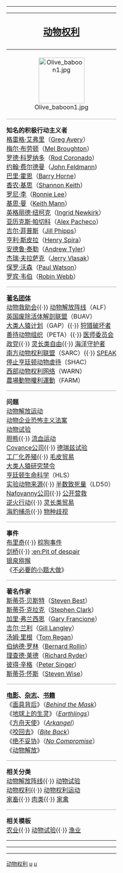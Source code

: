 {| class="infobox" cellpadding="0" cellspacing="0" style= "clear:right; float:right; margin:0px 0px 15px 15px;"
|style="padding:0px;"|
{| style="background:transparent; text-align:center; margin:0.5em; margin-bottom:0em; font-size:11px;" cellpadding="0" cellspacing="0"
|-
!style="font-size:150%;"| [[动物权利]]
|-
|style="padding-top:5px; padding-bottom:5px;"| <center>[[Image:Olive baboon1.jpg|120px]]</center>
|-
|style="padding:0px; border-top:solid 1px #aaaaaa;"|
'''知名的积极行动主义者'''<br/>
[[格雷格·艾弗里]]（[[:en:Greg Avery|Greg Avery]]）<br/>
[[梅尔·布劳顿]]（[[:en:Mel Broughton|Mel Broughton]]）<br/>
[[罗德·科罗纳多]]（[[:en:Rod Coronado|Rod Coronado]]）<br/>
[[约翰·费尔德曼]]（[[:en:John Feldmann|John Feldmann]])<br/>
[[巴里·霍恩]]（[[:en:Barry Horne|Barry Horne]]）<br/>
[[香农·基思]]（[[:en:Shannon Keith|Shannon Keith]]）<br/>
[[罗尼·李]]（[[:en:Ronnie Lee|Ronnie Lee]]）<br/>
[[基思·曼]]（[[:en:Keith Mann|Keith Mann]]）<br/>
[[英格丽德·纽柯克]]（[[:en:Ingrid Newkirk|Ingrid Newkirk]]）<br/>
[[亚历克斯·帕切科]]（[[:en:Alex Pacheco|Alex Pacheco]]）<br/>
[[吉尔·菲普斯]]（[[:en:Jill Phipps|Jill Phipps]]）<br/>
[[亨利·斯皮拉]]（[[:en:Henry Spira|Henry Spira]]）<br/>
[[安德鲁·泰勒]]（[[:en:Andrew Tyler|Andrew Tyler]]）<br/>
[[杰瑞·夫拉萨克]]（[[:en:Jerry Vlasak|Jerry Vlasak]]）<br/>
[[保罗·沃森]]（[[:en:Paul Watson|Paul Watson]]）<br/>
[[罗宾·韦伯]]（[[:en:Robin Webb|Robin Webb]]）</br>
|-
|style="padding:0px; border-top:solid 1px #aaaaaa;"|
'''[[动物权利组织名录|著名团体]]'''<br/>
[[动物救助会]]{{·}} [[动物解放阵线]]（ALF）<br/>
[[英国废除活体解剖联盟]]（BUAV）<br/>
[[大类人猿计划]]（GAP）{{·}} [[狩猎破坏者联合会|狩猎破坏者]]<br/>
[[善待动物组织]]（PETA）{{·}} [[负责医学医师委员会|医师委员会]]<br/>
[[动物福利政党名录|政党]]{{·}} [[灵长类自由计划|灵长类自由]]{{·}} [[海洋守护者协会|海洋守护者]]<br/>
[[南方动物权利联盟]]（SARC）{{·}}  [[SPEAK运动|SPEAK]] <br/>
[[停止亨廷顿动物虐待]]（SHAC）<br/>
[[西部动物权利网络]]（WARN） <br/>
[[農場動物權利運動]]（FARM）
|-
|style="padding:0px; border-top:solid 1px #aaaaaa;"|
'''问题'''<br/>
[[动物解放运动]]<br/>
[[动物企业恐怖主义法案]]<br/>
[[动物试验]]<br/>
[[胆熊]]{{·}} [[流血运动]]<br/>
[[Covance公司]]{{·}} [[德瑞兹试验]]<br/>
[[工厂化养殖]]{{·}} [[毛皮贸易]]<br/>
[[大类人猿研究禁令]]<br/>
[[亨廷顿生命科学]]（HLS）<br/>
[[实验动物来源]]{{·}} [[半数致死量]]（LD50）<br/>
[[Nafovanny公司]]{{·}} [[公开营救]]<br/>
[[逆火行动 (FBI)|逆火行动]]{{·}} [[国际灵长类贸易|灵长类贸易]]<br/>
[[海豹捕杀]]{{·}} [[物种歧视]]<br/>
|-
|style="padding:0px; border-top:solid 1px #aaaaaa;"|
'''事件'''<br/>
[[布里奇 (猴)|布里奇]]{{·}} [[棕狗事件]]<br/>
[[剑桥大学灵长类动物实验|剑桥]]{{·}} [[:en:Pit of despair]]<br/>
[[银泉猕猴]]<br/>
《[[不必要的小题大做]]》
|-
|style="padding:0px; border-top:solid 1px #aaaaaa;"|
'''著名作家'''<br/>
[[斯蒂芬·贝斯特]]（[[:en:Steven Best|Steven Best]]）<br/>
[[斯蒂芬·理查德·莱斯特·克拉克|斯蒂芬·克拉克]]（[[:en:Stephen R.L. Clark|Stephen Clark]]）<br/>
[[加里·弗兰西恩]]（[[:en:Gary Francione|Gary Francione]]）<br/>
[[吉尔·兰利]]（[[:en:Gill Langley|Gill Langley]]）<br/>
[[汤姆·里根]]（[[:en:Tom Regan|Tom Regan]]）<br/>
[[伯纳德·罗林]]（[[:en:Bernard Rollin|Bernard Rollin]]）<br/>
[[理查德·D·莱德|理查德·莱德]]（[[:en:Richard D. Ryder|Richard Ryder]]）<br/>
[[彼得·辛格]]（[[:en:Peter Singer|Peter Singer]]）<br/>
[[斯蒂芬·M·怀斯|斯蒂芬·怀斯]]（[[:en:Steven M. Wise|Steven Wise]]）<br/>
|-
|style="padding:0px; border-top:solid 1px #aaaaaa;"|
'''[[:Category:关于动物权利的电影|电影]]、[[:Category:关于动物权利的杂志|杂志]]、[[:Category:关于动物权利的书|书籍]]'''<br/>
《[[面具背后]]》（''[[:en:Behind the Mask (2006 documentary film)|Behind the Mask]]''）<br/>
《[[地球上的生灵]]》（''[[:en:Earthlings (documentary)|Earthlings]]''）<br/>
《[[方舟天使]]》（''[[:en:Arkangel (magazine)|Arkangel]]''）<br/>
《[[咬回去]]》（''[[:en:Bite Back|Bite Back]]''）<br/>
《[[绝不妥协]]》（''[[:en:No Compromise (magazine)|No Compromise]]''）<br/>
《[[动物解放 (书)|动物解放]]》
|-
|style="padding:0px; border-top:solid 1px #aaaaaa;"|
'''相关分类'''<br/>
[[:Category:动物解放阵线|动物解放阵线]]{{·}} [[:Category:动物试验|动物试验]]<br/>
[[:Category:动物权利|动物权利]]{{·}} [[:Category:动物权利运动|动物权利运动]]<br/>
[[:Category:家畜|家畜]]{{·}} [[:Category:肉类加工业|肉类]]{{·}} [[:Category:家禽业|家禽]]
|-
|style="padding:0px; border-top:solid 1px #aaaaaa;"|
'''相关模板'''<br/>
[[:Template:农业|农业]]{{·}} [[:Template:动物试验|动物试验]]{{·}} [[:Template:渔业和钓鱼|渔业]] 

<hr/>{{Tnavbar|动物解放}}
|}<noinclude>

[[Category:Social science and society navbox templates|动物权利]]
[[Category:动物权利|µ]]
[[Category:动物试验|µ]]
</noinclude>
|}